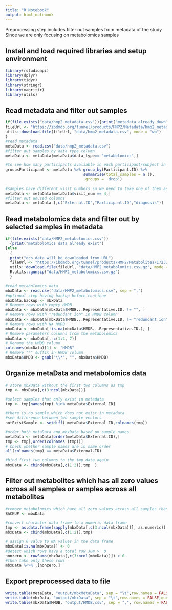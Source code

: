 ```yaml
---
title: "R Notebook"
output: html_notebook
---
```


Preprocessing step includes filter out samples from metadata of the study
Since we are only focusing on metabolomics samples

## Install and load required libraries and setup environment
```r
library(rstudioapi)
library(dplyr)
library(tidyr)
library(stringr)
library(magrittr)
library(utils)
```

## Read metadata and filter out samples
```r
if(file.exists("data/hmp2_metadata.csv")){print("metadata already downloaded")}else{
fileUrl <- "https://ibdmdb.org/tunnel/products/HMP2/Metadata/hmp2_metadata.csv"
utils::download.file(fileUrl, "data/hmp2_metadata.csv", mode = "wb")
}
#read metadata
metaData <- read.csv("data/hmp2_metadata.csv")
#filter out samples by data type column 
metaData <- metaData[metaData$data_type== "metabolomics",]

#to see how many participants avaliable in each participant/subject in metabolomics data
groupsParticipant <- metaData %>% group_by(Participant.ID) %>%
                                  summarise(total_samples = n (),
                                  .groups = 'drop')
                                  
#samples have different visit numbers so we need to take one of them as a baseline
metaData <- metaData[metaData$visit_num == 4,]
#filter out unused columns 
metaData <- metaData [,c("External.ID","Participant.ID","diagnosis")]

```

## Read metabolomics data and filter out by selected samples in metadata
```r

if(file.exists("data/HMP2_metabolomics.csv"))
  {print("metabolomics data already exist")
}else
  {
  print("ecs data will be downloaded from URL")
  fileUrl <- "https://ibdmdb.org/tunnel/products/HMP2/Metabolites/1723/HMP2_metabolomics.csv.gz"
  utils::download.file(fileUrl, "data/HMP2_metabolomics.csv.gz", mode = "wb")
  R.utils::gunzip("data/HMP2_metabolomics.csv.gz")
  }

#read metabolomics data 
mbxData <- read.csv("data/HMP2_metabolomics.csv", sep = ",")
#optional step having backup before continue
mbxData.backup <- mbxData
# Remove rows with empty HMDB
mbxData <- mbxData[mbxData$HMDB...Representative.ID. != "", ]
# Remove rows with "redundant ion" in HMDB column
mbxData <- mbxData[mbxData$HMDB...Representative.ID. != "redundant ion", ]
# Remove rows with NA HMDB
mbxData <- mbxData[!is.na(mbxData$HMDB...Representative.ID.), ]
# Remove parameters columns from the metabolomics
mbxData <- mbxData[,-c(1:4, 7)]
# Rename the HMDB column
colnames(mbxData)[1] <- "HMDB"
# Remove "*" suffix in HMDB column
mbxData$HMDB <- gsub("\\*", "", mbxData$HMDB)

```

## Organize metaData and metabolomics data 
```r
# store mbxData without the first two columns as tmp
tmp <- mbxData[,c(3:ncol(mbxData))]

#select samples that only exist in metadata
tmp <- tmp[names(tmp) %in% metaData$External.ID]

#there is no sample which does not exist in metadata
#see difference between two sample vectors
notExistSample <- setdiff( metaData$External.ID,colnames(tmp))

#order both metaData and mbxData based on sample names
metaData <- metaData[order(metaData$External.ID),]
tmp <- tmp[,order(colnames (tmp))]
# Check whether sample names are in same order
all(colnames(tmp) == metaData$External.ID)

#bind first two columns to the tmp data again 
mbxData <- cbind(mbxData[,c(1:2)],tmp  )

```
## Filter out metabolites which has all zero values across all samples or samples across all metabolites
```r
#remove metabolomics which have all zero values across all samples then start DE analysis
BACKUP <- mbxData

#convert character data frame to a numeric data frame
tmp <- as.data.frame(sapply(mbxData[,c(3:ncol(mbxData))], as.numeric))
mbxData <- cbind(mbxData[,c(1:2)],tmp)

# assign 0 value to NA values in the data frame
mbxData[is.na(mbxData)] <- 0
#detect which rows have a total row sum >  0 
nonzero <- rowSums(mbxData[,c(3:ncol(mbxData))]) > 0
#then take only these rows
mbxData %<>% .[nonzero,]

```

## Export preprocessed data to file
```r
write.table(metaData, "output/mbxMetaData", sep = "\t",row.names = FALSE,quote=FALSE)
write.table(mbxData, "output/mbxData", sep = "\t",row.names = FALSE,quote=FALSE )
write.table(mbxData$HMDB, "output/HMDB.csv", sep = ",", row.names = FALSE, col.names = FALSE, quote = FALSE)

```

